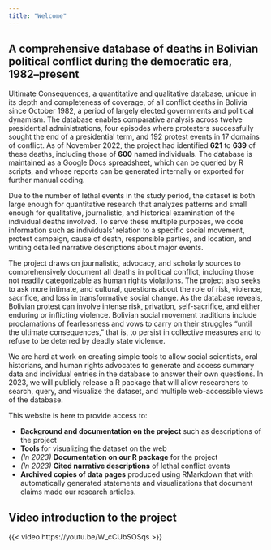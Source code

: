 ```yaml
---
title: "Welcome"
---
```


## A comprehensive database of deaths in Bolivian political conflict during the democratic era, 1982--present

Ultimate Consequences, a quantitative and qualitative database, unique in its depth and completeness of coverage, of all conflict deaths in Bolivia since October 1982, a period of largely elected governments and political dynamism. The database enables comparative analysis across twelve presidential administrations, four episodes where protesters successfully sought the end of a presidential term, and 192 protest events in 17 domains of conflict. As of November 2022, the project had identified **621** to **639** of these deaths, including those of **600** named individuals. The database is maintained as a Google Docs spreadsheet, which can be queried by R scripts, and whose reports can be generated internally or exported for further manual coding.

Due to the number of lethal events in the study period, the dataset is both large enough for quantitative research that analyzes patterns and small enough for qualitative, journalistic, and historical examination of the individual deaths involved. To serve these multiple purposes, we code information such as individuals' relation to a specific social movement, protest campaign, cause of death, responsible parties, and location, and writing detailed narrative descriptions about major events.

The project draws on journalistic, advocacy, and scholarly sources to comprehensively document all deaths in political conflict, including those not readily categorizable as human rights violations. The project also seeks to ask more intimate, and cultural, questions about the role of risk, violence, sacrifice, and loss in transformative social change. As the database reveals, Bolivian protest can involve intense risk, privation, self-sacrifice, and either enduring or inflicting violence. Bolivian social movement traditions include proclamations of fearlessness and vows to carry on their struggles "until the ultimate consequences," that is, to persist in collective measures and to refuse to be deterred by deadly state violence.

We are hard at work on creating simple tools to allow social scientists, oral historians, and human rights advocates to generate and access summary data and individual entries in the database to answer their own questions. In 2023, we will publicly release a R package that will allow researchers to search, query, and visualize the dataset, and multiple web-accessible views of the database.

This website is here to provide access to:

-   **Background and documentation on the project** such as descriptions of the project
-   **Tools** for visualizing the dataset on the web
-   *(In 2023)* **Documentation on our R package** for the project
-   *(In 2023)* **Cited narrative descriptions** of lethal conflict events
-   **Archived copies of data pages** produced using RMarkdown that with automatically generated statements and visualizations that document claims made our research articles.

## Video introduction to the project

{{< video https://youtu.be/W_cCUbSOSqs >}}

